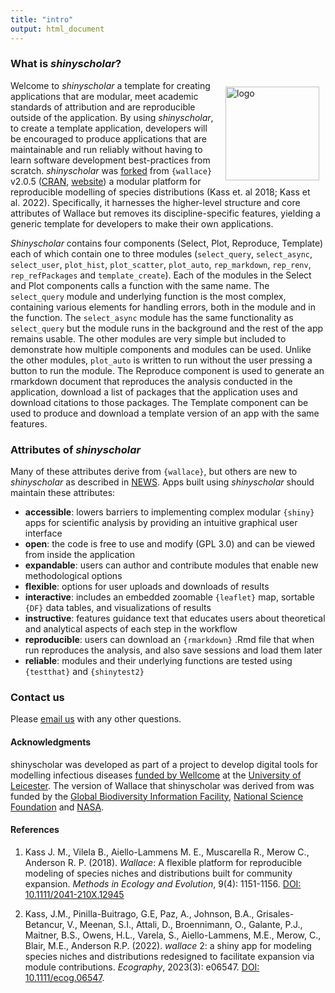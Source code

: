 ```yaml
---
title: "intro"
output: html_document
---
```


### **What is *shinyscholar*?**  

<img src="logo.png" alt="logo" style="width: 150px; float:right; padding:10px;"/>

Welcome to *shinyscholar* a template for creating applications that are modular, meet academic standards of attribution and are reproducible outside of the application. By using *shinyscholar*, to create a template application, developers will be encouraged to produce applications that are maintainable and run reliably without having to learn software development best-practices from scratch. *shinyscholar* was <a href="https://github.com/wallaceEcoMod/wallace/tree/51a3ebe10ffd797fc36ad2d2cf8245b014d11b41" target="_blank">forked</a> from `{wallace}` v2.0.5 (<a href="https://cran.r-project.org/package=wallace" target="_blank">CRAN</a>, <a href="https://wallaceecomod.github.io/wallace/index.html" target="_blank">website</a>) a modular platform for reproducible modelling of species distributions (Kass et. al 2018; Kass et al. 2022). Specifically, it harnesses the higher-level structure and core attributes of Wallace but removes its discipline-specific features, yielding a generic template for developers to make their own applications. 

*Shinyscholar* contains four components (Select, Plot, Reproduce, Template) each of which contain one to three modules (`select_query`, `select_async`, `select_user`, `plot_hist`, `plot_scatter`, `plot_auto`, `rep_markdown`, `rep_renv`, `rep_refPackages` and `template_create`). Each of the modules in the Select and Plot components calls a function with the same name. The `select_query` module and underlying function is the most complex, containing various elements for handling errors, both in the module and in the function. The `select_async` module has the same functionality as `select_query` but the module runs in the background and the rest of the app remains usable. The other modules are very simple but included to demonstrate how multiple components and modules can be used. Unlike the other modules, `plot_auto` is written to run without the user pressing a button to run the module. The Reproduce component is used to generate an rmarkdown document that reproduces the analysis conducted in the application, download a list of packages that the application uses and download citations to those packages. The Template component can be used to produce and download a template version of an app with the same features.

### **Attributes of _shinyscholar_**

Many of these attributes derive from `{wallace}`, but others are new to *shinyscholar* as described in <a href="https://github.com/simon-smart88/shinyscholar/blob/master/NEWS.md" target="_blank">NEWS</a>. Apps built using *shinyscholar* should maintain these attributes:

* **accessible**: lowers barriers to implementing complex modular `{shiny}` apps for scientific analysis by providing an intuitive graphical user interface
* **open**: the code is free to use and modify (GPL 3.0) and can be viewed from inside the application
* **expandable**: users can author and contribute modules that enable new methodological options
* **flexible**: options for user uploads and downloads of results
* **interactive**: includes an embedded zoomable `{leaflet}` map, sortable `{DF}` data tables, and visualizations of results
* **instructive**: features guidance text that educates users about theoretical and analytical aspects of each step in the workflow
* **reproducible**: users can download an `{rmarkdown}` .Rmd file that when run reproduces the analysis, and also save sessions and load them later
* **reliable**: modules and their underlying functions are tested using `{testthat}` and `{shinytest2}`

### **Contact us**

Please <a href="mailto:simon.smart@cantab.net" target="_blank">email us</a> with any other questions.

#### **Acknowledgments**
shinyscholar was developed as part of a project to develop digital tools for modelling infectious diseases <a href="https://wellcome.org/news/digital-tools-climate-sensitive-infectious-disease" target="_blank">funded by Wellcome</a> at the <a href="https://le.ac.uk/" target="_blank">University of Leicester</a>. The version of Wallace that shinyscholar was derived from was funded by the <a href="https://www.gbif.org/" target="_blank">Global Biodiversity Information Facility</a>, <a href="https://www.nsf.gov/" target="_blank">National Science Foundation</a> and <a href="https://www.nasa.gov/" target="_blank">NASA</a>.

#### **References**

1. Kass J. M., Vilela B., Aiello-Lammens M. E., Muscarella R., Merow C., Anderson R. P. (2018). *Wallace*: A flexible platform for reproducible modeling of species niches and distributions built for community expansion. *Methods in Ecology and Evolution*, 9(4): 1151-1156. <a href="https://doi.org/10.1111/2041-210X.12945" target="_blank">DOI: 10.1111/2041-210X.12945</a>

2. Kass, J.M., Pinilla-Buitrago, G.E, Paz, A., Johnson, B.A., Grisales-Betancur, V.,  Meenan, S.I., Attali, D., Broennimann, O., Galante, P.J., Maitner, B.S., Owens, H.L., Varela, S., Aiello-Lammens, M.E., Merow, C., Blair, M.E., Anderson R.P. (2022). *wallace* 2: a shiny app for modeling species niches and distributions redesigned to facilitate expansion via module contributions. *Ecography*, 2023(3): e06547. <a href="https://doi.org/10.1111/ecog.06547" target="_blank">DOI: 10.1111/ecog.06547</a>.  
